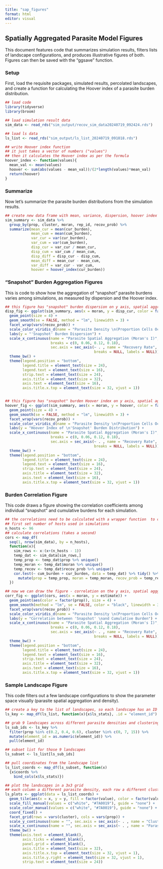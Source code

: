 ```yaml
---
title: "sap_figures"
format: html
editor: visual
---
```


## Spatially Aggregated Parasite Model Figures

This document features code that summarizes simulation results, filters lists of landscape configurations, and produces illustrative figures of both. Figures can then be saved with the "ggsave" function.

### Setup

First, load the requisite packages, simulated results, percolated landscapes, and create a function for calculating the Hoover index of a parasite burden distribution.

```r
## load code
library(tidyverse)
library(broom)

## load simulation result data
sim_data <- read_rds("sim_output/recov_sim_data20240719_092424.rds")

## load ls data
ls_list <- read_rds("sim_output/ls_list_20240719_091018.rds")

## write Hoover index function
## it just takes a vector of numbers ("values")
## then it calculates the Hoover index as per the formula
hoover_index <- function(values){
  mean_val <- mean(values) 
  hoover <- sum(abs(values - mean_val))/(2*length(values)*mean_val)
  return(hoover)
}
```

### Summarize

Now let's summarize the parasite burden distributions from the simulation results.

```r

## create new data frame with mean, variance, dispersion, hoover index of burdens
sim_summary <- sim_data %>%
  group_by(prop, cluster, moran, rep_id, recov_prob) %>%
  summarize(mean_cur = mean(cur_burden),
            mean_cum = mean(cum_burden),
            var_cur = var(cur_burden),
            var_cum = var(cum_burden),
            disp_cur = var_cur / mean_cur,
            disp_cum = var_cum / mean_cum,
            disp_diff = disp_cur - disp_cum,
            mean_diff = mean_cur - mean_cum,
            var_diff = var_cur - var_cum,
            hoover = hoover_index(cur_burden))
```

### "Snapshot" Burden Aggregation Figures

This is code to show how the aggregation of "snapshot" parasite burdens varies among simulations, as measured by dispersion and the Hoover index.

```r

## this figure has "snapshot" burden dispersion on y axis, spatial aggregation on x axis, parasite density as color, and recovery rate as panels
disp_fig <- ggplot(sim_summary, aes(x = moran, y = disp_cur, color = factor(prop))) +
  geom_point(size = 4) +
  geom_smooth(se = FALSE, method = "lm", linewidth = 3) +
  facet_wrap(vars(recov_prob)) +
  scale_color_viridis_d(name = "Parasite Density \n(Proportion Cells Occupied)") +
  labs(y = "'Snapshot' Burden Dispersion") +
  scale_x_continuous(name = "Parasite Spatial Aggregation (Moran's I)",
                     breaks = c(0, 0.06, 0.12, 0.18),
                     sec.axis = sec_axis(~ . , name = "Recovery Rate", 
                                         breaks = NULL, labels = NULL)) +
  theme_bw() +
  theme(legend.position = "bottom",
        legend.title = element_text(size = 24),
        legend.text = element_text(size = 16),
        strip.text = element_text(size = 24),
        axis.title = element_text(size = 32),
        axis.text = element_text(size = 16),
        axis.title.x.top = element_text(size = 32, vjust = 1))


## this figure has "snapshot" burden Hoover index on y axis, spatial aggregation on x axis, parasite density as color, and recovery rate as panels
hoover_fig <- ggplot(sim_summary, aes(x = moran, y = hoover, color = factor(prop))) +
  geom_point(size = 4) +
  geom_smooth(se = FALSE, method = "lm", linewidth = 3) +
  facet_wrap(vars(recov_prob)) +
  scale_color_viridis_d(name = "Parasite Density \n(Proportion Cells Occupied)") +
  labs(y = "Hoover Index of \n'Snapshot' Burden Distribution") +
  scale_x_continuous(name = "Parasite Spatial Aggregation (Moran's I)",
                     breaks = c(0, 0.06, 0.12, 0.18),
                     sec.axis = sec_axis(~ . , name = "Recovery Rate", 
                                         breaks = NULL, labels = NULL)) +
  theme_bw() +
  theme(legend.position = "bottom",
        legend.title = element_text(size = 24),
        legend.text = element_text(size = 16),
        strip.text = element_text(size = 24),
        axis.title = element_text(size = 32),
        axis.text = element_text(size = 16),
        axis.title.x.top = element_text(size = 32, vjust = 1))
```

### Burden Correlation Figure

This code draws a figure showing the correlation coefficients among individual "snapshot" and cumulative burdens for each simulation.

```r

## the correlations need to be calculated with a wrapper function  to cor.test that moves through the simulation results and keeps track of the parameters for each simulation 
## first set number of hosts used in simulations
n_hosts <- 96
## calculate correlations (takes a second)
cors <- map_df(
  seq(1, nrow(sim_data), by = n_hosts),
  function(x){
    sim_rows <- x:(x+(n_hosts - 1))
    temp_dat <- sim_data[sim_rows,]
    temp_prop <- temp_dat$prop %>% unique()
    temp_moran <- temp_dat$moran %>% unique()
    temp_recov <- temp_dat$recov_prob %>% unique()
    cor.test(~ cum_burden + cur_burden, data = temp_dat) %>% tidy() %>%
      mutate(prop = temp_prop, moran = temp_moran, recov_prob = temp_recov)
  }) 

## now we can draw the figure - correlation on the y axis, spatial agggregation on x axis, density as color, recovery as panels
corr_fig <- ggplot(cors, aes(x = moran, y = estimate)) +
  geom_point(aes(color = factor(prop)), size = 4) +
  geom_smooth(method = "lm", se = FALSE, color = "black", linewidth = 3) +
  facet_wrap(vars(recov_prob)) +
  scale_color_viridis_d(name = "Parasite Density \n(Proportion Cells Occupied)") +
  labs(y = "Correlation between 'Snapshot' \nand Cumulative Burden") +
  scale_x_continuous(name = "Parasite Spatial Aggregation (Moran's I)",
                     breaks = c(0, 0.06, 0.12, 0.18),
                     sec.axis = sec_axis(~ . , name = "Recovery Rate", 
                                         breaks = NULL, labels = NULL)) +
  theme_bw() +
  theme(legend.position = "bottom",
        legend.title = element_text(size = 24),
        legend.text = element_text(size = 16),
        strip.text = element_text(size = 24),
        axis.title = element_text(size = 32),
        axis.text = element_text(size = 16),
        axis.title.x.top = element_text(size = 32, vjust = 1))
```

### Sample Landscape Figure

This code filters out a few landscape configurations to show the parameter space visually (parasite spatial aggregation and density).

```r
## create a key to the list of landscapes, so each landscape has an ID
ls_key <- map_df(ls_list, function(x){x$ls_stats}, .id = "element_id")

## grab 9 landscapes across different parasite densities and clustering factors
ls_sub_ids <- ls_key %>%
  filter(prop %in% c(0.2, 0.4, 0.6), cluster %in% c(0, 7, 15)) %>%
  mutate(element_id = as.numeric(element_id)) %>%
  pull(element_id)

## subset list for those 9 landscapes
ls_subset <- ls_list[ls_sub_ids]

## pull coordinates from the landscape list
ls_list_coords <- map_df(ls_subset, function(x)
  {x$coords %>% 
    bind_cols(x$ls_stats)})

## plot the landscapes in a 3x3 grid
## each column a different parasite density, each row a different clustering factor
ls_plots <- ggplot(data = ls_list_coords) +
  geom_tile(aes(x = x, y = y, fill = factor(value), color = factor(value))) +
  scale_fill_manual(values = c("white", "#7A0019"), guide = "none") +
  scale_color_manual(values = c("white", "#7A0019"), guide = "none") +
  coord_fixed() +
  facet_grid(rows = vars(cluster), cols = vars(prop)) +
  scale_y_continuous(name = "", sec.axis = sec_axis(~ . , name = "Clustering Factor", breaks = NULL, labels = NULL)) +
  scale_x_continuous(name = "", sec.axis = sec_axis(~ . , name = "Parasite Density", breaks = NULL, labels = NULL)) +
  theme_bw() +
  theme(axis.text = element_blank(),
        axis.ticks = element_blank(),
        panel.grid = element_blank(),
        axis.title = element_text(size = 32),
        axis.title.x.top = element_text(size = 32, vjust = 1),
        axis.title.y.right = element_text(size = 32, vjust = 1),
        strip.text = element_text(size = 24))
```

### 

